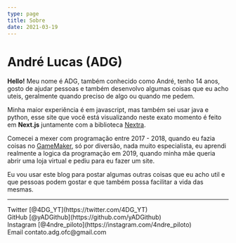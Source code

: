 ```yaml
---
type: page
title: Sobre
date: 2021-03-19
---
```


# André Lucas (ADG)

**Hello!** Meu nome é ADG, também conhecido como André, tenho 14 anos, gosto de ajudar pessoas e também desenvolvo algumas coisas que eu acho uteis, geralmente quando preciso de algo ou quando me pedem.

Minha maior experiência é em javascript, mas também sei usar java e python, esse site que você está visualizando neste exato momento é feito em **Next.js** juntamente com a biblioteca [Nextra](https://nextra.vercel.app/).

Comecei a mexer com programação entre 2017 - 2018, quando eu fazia coisas no [GameMaker](https://www.yoyogames.com/pt-BR/gamemaker), só por diversão, nada muito especialista, eu aprendi realmente a logica da programação em 2019, quando minha mãe queria abrir uma loja virtual e pediu para eu fazer um site.

Eu vou usar este blog para postar algumas outras coisas que eu acho util e que pessoas podem gostar e que também possa facilitar a vida das mesmas.

---

<div>
  Twitter [@4DG_YT](https://twitter.com/4DG_YT)
  <br />
  GitHub [@yADGithub](https://github.com/yADGithub)
  <br />
  Instagram [@4ndre_piloto](https://instagram.com/4ndre_piloto)
  <br />
  Email contato.adg.ofc@gmail.com
</div>

